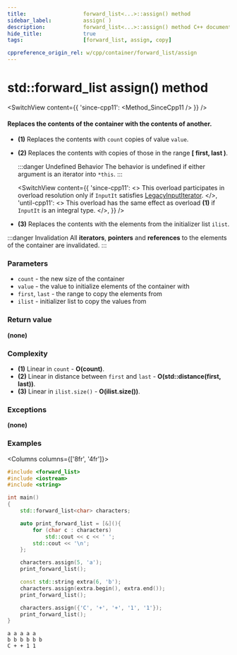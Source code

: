 ```yaml
---
title:					forward_list<...>::assign() method
sidebar_label:			assign( )
description:			forward_list<...>::assign() method C++ documentation
hide_title:				true
tags:					[forward_list, assign, copy]

cppreference_origin_rel: w/cpp/container/forward_list/assign
---
```



<!-- Terms -->

<!----------------- Codes ---------------------->

<!-- assign() -->

# std::forward_list assign() method

<SwitchView content={{
    'since-cpp11': <Method_SinceCpp11 />
}} />

#### Replaces the contents of the container with the contents of another.

 - **(1)** Replaces the contents with `count` copies of value `value`.
 - **(2)** Replaces the contents with copies of those in the range **[ first, last )**.

	:::danger Undefined Behavior
    The behavior is <Tooltip title={Term_UndefinedBehaviour}>undefined</Tooltip> if either argument is an iterator into `*this`.
	:::

	<SwitchView content={{
		'since-cpp11': <>
			This overload participates in overload resolution only if <code>InputIt</code> satisfies <a href="/docs/named_req/LegacyInputIterator">LegacyInputIterator</a>.
		</>,
		'until-cpp11': <>
			This overload has the same effect as overload <b>(1)</b> if <code>InputIt</code> is an integral type.
		</>,
	}} />

 - **(3)** Replaces the contents with the elements from the initializer list `ilist`.

:::danger Invalidation
All **iterators**, **pointers** and **references** to the elements of the container are invalidated.
:::

### Parameters

 - `count` - the new size of the container
 - `value` - the value to initialize elements of the container with
 - `first`, `last` - the range to copy the elements from
 - `ilist` - initializer list to copy the values from

### Return value

**(none)**

### Complexity

 - **(1)** Linear in `count` - **O(count)**.
 - **(2)** Linear in distance between `first` and `last` - **O(std::distance(first, last))**.
 - **(3)** Linear in `ilist.size()` - **O(ilist.size())**.

### Exceptions

**(none)**

### Examples

<Columns columns={['8fr', '4fr']}>

<div>

```cpp title='Main.cpp' showLineNumbers
#include <forward_list>
#include <iostream>
#include <string>

int main()
{
    std::forward_list<char> characters;

    auto print_forward_list = [&](){
        for (char c : characters)
            std::cout << c << ' ';
        std::cout << '\n';
    };

    characters.assign(5, 'a');
    print_forward_list();

    const std::string extra(6, 'b');
    characters.assign(extra.begin(), extra.end());
    print_forward_list();

    characters.assign({'C', '+', '+', '1', '1'});
    print_forward_list();
}
```

</div>
<div>

```plaintext title="Output"
a a a a a
b b b b b b
C + + 1 1
```

</div>
</Columns>
